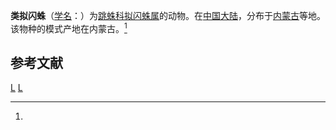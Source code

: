 {{Speciesbox
| taxon = Pseudoheliophanus similis
| binomial_authority = (Schenkel, 1963)<ref name='id14849'>{{cite web| url =http://www.bioinfo.cn/db05/BjdwSpecies.php?action=view&id=14849| title =类拟闪蛛| work =《中国动物物种编目数据库》| publisher =中国科学院微生物研究所| author =中国科学院动物研究所| accessdate =2009-04-28| deadurl =yes| archiveurl =https://web.archive.org/web/20160305004816/http://www.bioinfo.cn/db05/BjdwSpecies.php?action=view&id=14849| archivedate =2016-03-05}}</ref>
}}

'''类拟闪蛛'''（[[学名|学名]]：{{lang|la|''Pseudoheliophanus similis''}}）为[[跳蛛科|跳蛛科]][[拟闪蛛属|拟闪蛛属]]的动物。在[[中国大陆|中国大陆]]，分布于[[内蒙古|内蒙古]]等地。该物种的模式产地在内蒙古。<ref name='id14849'/>

== 参考文献 ==
{{reflist}}

{{Wikispecies|Pseudoheliophanus similis}}
{{蜘蛛小作品}}

{{Taxonbar}}
[[Category:1963年描述的动物|L]]
[[Category:拟闪蛛属|L]]